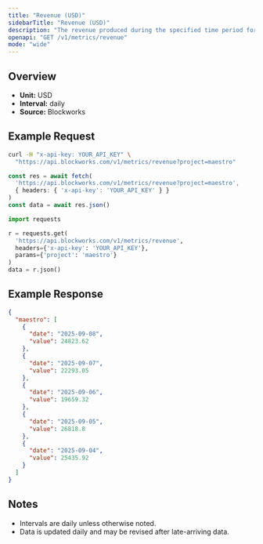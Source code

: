 ```yaml
---
title: "Revenue (USD)"
sidebarTitle: "Revenue (USD)"
description: "The revenue produced during the specified time period for given project."
openapi: "GET /v1/metrics/revenue"
mode: "wide"
---
```


## Overview

- **Unit:** USD
- **Interval:** daily
- **Source:** Blockworks

## Example Request

<CodeGroup>

```bash cURL
curl -H "x-api-key: YOUR_API_KEY" \
  "https://api.blockworks.com/v1/metrics/revenue?project=maestro"
```

```typescript TypeScript
const res = await fetch(
  'https://api.blockworks.com/v1/metrics/revenue?project=maestro',
  { headers: { 'x-api-key': 'YOUR_API_KEY' } }
)
const data = await res.json()
```

```python Python
import requests

r = requests.get(
  'https://api.blockworks.com/v1/metrics/revenue',
  headers={'x-api-key': 'YOUR_API_KEY'},
  params={'project': 'maestro'}
)
data = r.json()
```

</CodeGroup>

## Example Response

```json
{
  "maestro": [
    {
      "date": "2025-09-08",
      "value": 24823.62
    },
    {
      "date": "2025-09-07",
      "value": 22293.05
    },
    {
      "date": "2025-09-06",
      "value": 19659.32
    },
    {
      "date": "2025-09-05",
      "value": 26818.8
    },
    {
      "date": "2025-09-04",
      "value": 25435.92
    }
  ]
}
```

## Notes
- Intervals are daily unless otherwise noted.
- Data is updated daily and may be revised after late-arriving data.